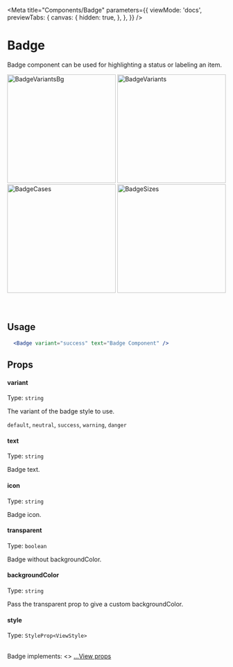 
<Meta
  title="Components/Badge"
  parameters={{
    viewMode: 'docs',
    previewTabs: {
      canvas: {
        hidden: true,
      },
    },
  }}
/>

# Badge

Badge component can be used for highlighting a status or labeling an item.

<div
  style={{
    display: 'flex',
    flexWrap: 'wrap',
    justifyContent: 'center',
  }}>
  <img src={BadgeVariantsBg} width="250" alt="BadgeVariantsBg" />
  <img src={BadgeVariants} width="250" alt="BadgeVariants" />
  <img src={BadgeCases} width="250" alt="BadgeCases" />
  <img src={BadgeSizes} width="250" alt="BadgeSizes" />
</div>

<br/>
<br/>

## Usage

```jsx
  <Badge variant="success" text="Badge Component" />
```

## Props

#### variant
  
Type: `string`

The variant of the badge style to use.

`default`,
`neutral`,
`success`,
`warning`,
`danger`

#### text

Type: `string`

Badge text.

#### icon

Type: `string`

Badge icon.

#### transparent

Type: `boolean`

Badge without backgroundColor.

#### backgroundColor

Type: `string`

Pass the transparent prop to give a custom backgroundColor.

#### style

Type: `StyleProp<ViewStyle>`

<br />
Badge implements: <>
  <a href="https://reactnative.dev/docs/view#props" title="title">
    ...View props
  </a>
</>
